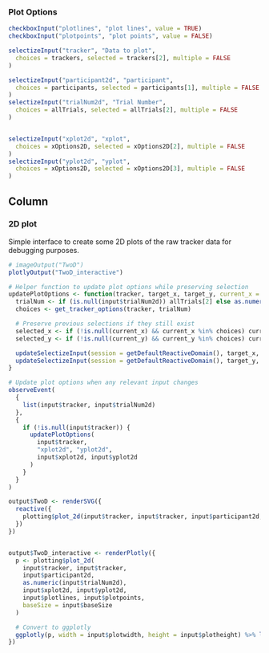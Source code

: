 
### Plot Options
```r
checkboxInput("plotlines", "plot lines", value = TRUE)
checkboxInput("plotpoints", "plot points", value = FALSE)

selectizeInput("tracker", "Data to plot",
  choices = trackers, selected = trackers[2], multiple = FALSE
)

selectizeInput("participant2d", "participant",
  choices = participants, selected = participants[1], multiple = FALSE
)
selectizeInput("trialNum2d", "Trial Number",
  choices = allTrials, selected = allTrials[2], multiple = FALSE
)


selectizeInput("xplot2d", "xplot",
  choices = xOptions2D, selected = xOptions2D[2], multiple = FALSE
)
selectizeInput("yplot2d", "yplot",
  choices = xOptions2D, selected = xOptions2D[3], multiple = FALSE
)
```


Column
--------------------------------------------
### 2D plot {data-height=1500}
Simple interface to create some 2D plots of the raw tracker data for debugging purposes.
```r
# imageOutput("TwoD")
plotlyOutput("TwoD_interactive")
```

```r
# Helper function to update plot options while preserving selection
updatePlotOptions <- function(tracker, target_x, target_y, current_x = NULL, current_y = NULL) {
  trialNum <- if (is.null(input$trialNum2d)) allTrials[2] else as.numeric(input$trialNum2d)
  choices <- get_tracker_options(tracker, trialNum)

  # Preserve previous selections if they still exist
  selected_x <- if (!is.null(current_x) && current_x %in% choices) current_x else choices[min(2, length(choices))]
  selected_y <- if (!is.null(current_y) && current_y %in% choices) current_y else choices[min(3, length(choices))]

  updateSelectizeInput(session = getDefaultReactiveDomain(), target_x, choices = choices, selected = selected_x)
  updateSelectizeInput(session = getDefaultReactiveDomain(), target_y, choices = choices, selected = selected_y)
}

# Update plot options when any relevant input changes
observeEvent(
  {
    list(input$tracker, input$trialNum2d)
  },
  {
    if (!is.null(input$tracker)) {
      updatePlotOptions(
        input$tracker,
        "xplot2d", "yplot2d",
        input$xplot2d, input$yplot2d
      )
    }
  }
)

output$TwoD <- renderSVG({
  reactive({
    plotting$plot_2d(input$tracker, input$tracker, input$participant2d, as.numeric(input$trialNum2d), input$xplot2d, input$yplot2d, input$plotlines, input$plotpoints, baseSize = input$baseSize)
  })
})


output$TwoD_interactive <- renderPlotly({
  p <- plotting$plot_2d(
    input$tracker, input$tracker,
    input$participant2d,
    as.numeric(input$trialNum2d),
    input$xplot2d, input$yplot2d,
    input$plotlines, input$plotpoints,
    baseSize = input$baseSize
  )

  # Convert to ggplotly
  ggplotly(p, width = input$plotwidth, height = input$plotheight) %>% layout(autosize = F)
})
```
